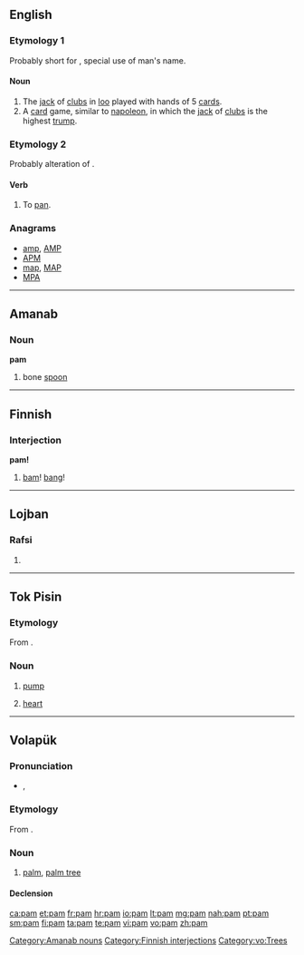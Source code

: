 {{also|Pam|PAM}}
==English==

===Etymology 1===
Probably short for {{etyl|fr}} {{term|Pamphile||a given name|lang=fr}}, special use of man's name.

====Noun====
{{en-noun}}

# The [[jack]] of [[clubs]] in [[loo]] played with hands of 5 [[card]]s.
# A [[card]] game, similar to [[napoleon]], in which the [[jack]] of [[clubs]] is the highest [[trump]].

===Etymology 2===
Probably alteration of {{term|pan}}.

====Verb====
{{en-verb|pams|pamming|pammed}}

# To [[pan]].

===Anagrams===
* [[amp#English|amp]], [[AMP#English|AMP]]
* [[APM#English|APM]]
* [[map#English|map]], [[MAP#English|MAP]]
* [[MPA#English|MPA]]

----

==Amanab==

===Noun===
'''pam'''

# bone [[spoon]]

[[Category:Amanab nouns]]

----

==Finnish==

===Interjection===
'''pam!'''

# [[bam]]! [[bang]]!

[[Category:Finnish interjections]]

----

==Lojban==

===Rafsi===
{{jbo-rafsi}}

# {{rafsi of|prami}}

----

==Tok Pisin==

===Etymology===
From {{etyl|en|tpi}} {{term|pump}}.

===Noun===
{{head|tpi|noun}}

# [[pump]]
# {{anatomy|lang=tpi}} [[heart]]

----

==Volapük==

===Pronunciation===
* {{IPA|/pam/|lang=vo}}, {{X-SAMPA|/pam/}}

===Etymology===
From {{etyl|en|vo}} {{term|palm|lang=en}}.

===Noun===
{{vo-noun}}

# [[palm]], [[palm tree]]

====Declension====
{{vo-decl-noun}}

[[Category:vo:Trees]]

[[ca:pam]]
[[et:pam]]
[[fr:pam]]
[[hr:pam]]
[[io:pam]]
[[lt:pam]]
[[mg:pam]]
[[nah:pam]]
[[pt:pam]]
[[sm:pam]]
[[fi:pam]]
[[ta:pam]]
[[te:pam]]
[[vi:pam]]
[[vo:pam]]
[[zh:pam]]